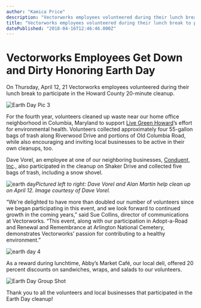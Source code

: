 ```yaml
---
author: "Kamica Price"
description: "Vectorworks employees volunteered during their lunch break to participate in the Howard County 20-minute cleanup. "
title: "Vectorworks employees volunteered during their lunch break to participate in the Howard County 20-minute cleanup. " 
datePublished: "2018-04-16T12:46:46.000Z"
---
```

# Vectorworks Employees Get Down and Dirty Honoring Earth Day

On Thursday, April 12, 21 Vectorworks employees volunteered during their lunch break to participate in the Howard County 20-minute cleanup.

![Earth Day Pic 3](https://blog.vectorworks.net/hs-fs/hubfs/Blog%20Images/180416_Earth%20Day%20Cleanup/Earth%20Day%20Pic%203.jpeg?width=550&height=413&name=Earth%20Day%20Pic%203.jpeg)

For the fourth year, volunteers cleaned up waste near our home office neighborhood in Columbia, Maryland to support [Live Green Howard](http://livegreenhoward.com/live/your-community/20minutecleanupandmore/)’s effort for environmental health. Volunteers collected approximately four 55-gallon bags of trash along Riverwood Drive and portions of Old Columbia Road, while also encouraging and inviting local businesses to be active in their own cleanups, too.

Dave Vorel, an employee at one of our neighboring businesses, [Conduent, Inc](https://www.blogs.conduent.com/)., also participated in the cleanup on Shaker Drive and collected five bags of trash, including a snow shovel.

![earth day](https://blog.vectorworks.net/hs-fs/hubfs/Blog%20Images/180416_Earth%20Day%20Cleanup/earth%20day.jpg?width=550&height=413&name=earth%20day.jpg)_Pictured left to right: Dave Vorel and Alan Martin help clean up on April 12\. Image courtesy of Dave Vorel._

“We're delighted to have more than doubled our number of volunteers since we began participating in this event, and we look forward to continued growth in the coming years,” said Sue Collins, director of communications at Vectorworks. “This event, along with our participation in Adopt-a-Road and Renewal and Remembrance at Arlington National Cemetery, demonstrates Vectorworks' passion for contributing to a healthy environment.”

![earth day 4](https://blog.vectorworks.net/hs-fs/hubfs/Blog%20Images/180416_Earth%20Day%20Cleanup/earth%20day%204.png?width=600&name=earth%20day%204.png)

As a reward during lunchtime, Abby’s Market Café, our local deli, offered 20 percent discounts on sandwiches, wraps, and salads to our volunteers. 

![Earth Day Group Shot](https://blog.vectorworks.net/hs-fs/hubfs/Earth%20Day%20Group%20Shot.jpg?width=4032&height=3024&name=Earth%20Day%20Group%20Shot.jpg)

Thank you to all the volunteers and local businesses that participated in the Earth Day cleanup!

 